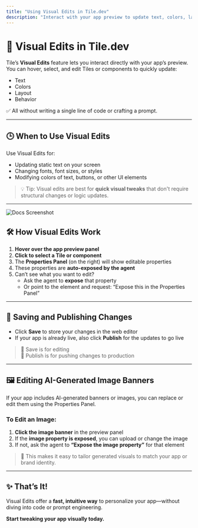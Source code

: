 ```yaml
---
title: "Using Visual Edits in Tile.dev"
description: "Interact with your app preview to update text, colors, layout, and more—no code needed"
---
```


# 🎨 Visual Edits in Tile.dev

Tile’s **Visual Edits** feature lets you interact directly with your app’s preview.  
You can hover, select, and edit Tiles or components to quickly update:

- Text
- Colors
- Layout
- Behavior

✅ All without writing a single line of code or crafting a prompt.

---

## 🕒 When to Use Visual Edits

Use Visual Edits for:

- Updating static text on your screen  
- Changing fonts, font sizes, or styles  
- Modifying colors of text, buttons, or other UI elements

> 💡 Tip: Visual edits are best for **quick visual tweaks** that don't require structural changes or logic updates.

---

![Docs Screenshot](/images/visual.png)

## 🛠️ How Visual Edits Work

1. **Hover over the app preview panel**  
2. **Click to select a Tile or component**  
3. The **Properties Panel** (on the right) will show editable properties  
4. These properties are **auto-exposed by the agent**  
5. Can’t see what you want to edit?  
   - Ask the agent to **expose** that property  
   - Or point to the element and request: “Expose this in the Properties Panel”

---

## 💾 Saving and Publishing Changes

- Click **Save** to store your changes in the web editor  
- If your app is already live, also click **Publish** for the updates to go live

> 🔁 Save is for editing  
> 🚀 Publish is for pushing changes to production

---

## 🖼️ Editing AI-Generated Image Banners

If your app includes AI-generated banners or images, you can replace or edit them using the Properties Panel.

### To Edit an Image:

1. **Click the image banner** in the preview panel  
2. If the **image property is exposed**, you can upload or change the image  
3. If not, ask the agent to **“Expose the image property”** for that element

> 🧠 This makes it easy to tailor generated visuals to match your app or brand identity.

---

## ✨ That’s It!

Visual Edits offer a **fast, intuitive way** to personalize your app—without diving into code or prompt engineering.

**Start tweaking your app visually today.**
